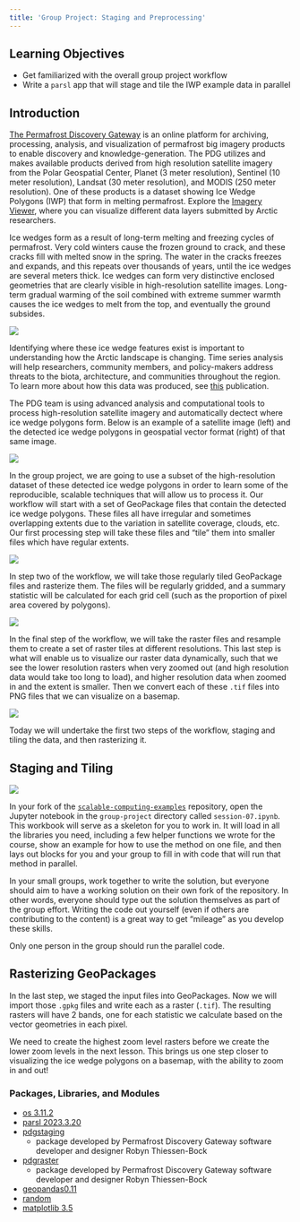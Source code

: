 ```yaml
---
title: 'Group Project: Staging and Preprocessing'
---
```


## Learning Objectives

- Get familiarized with the overall group project workflow
- Write a `parsl` app that will stage and tile the IWP example data in parallel

## Introduction

[The Permafrost Discovery Gateway](https://arcticdata.io/catalog/portals/permafrost/About) is an online platform for archiving, processing, analysis, and visualization of permafrost big imagery products to enable discovery and knowledge-generation. The PDG utilizes and makes available products derived from high resolution satellite imagery from the Polar Geospatial Center, Planet (3 meter resolution), Sentinel (10 meter resolution), Landsat (30 meter resolution), and MODIS (250 meter resolution). One of these products is a dataset showing Ice Wedge Polygons (IWP) that form in melting permafrost. Explore the [Imagery Viewer](https://arcticdata.io/catalog/portals/permafrost/Imagery-Viewer), where you can visualize different data layers submitted by Arctic researchers.

Ice wedges form as a result of long-term melting and freezing cycles of permafrost. Very cold winters cause the frozen ground to crack, and these cracks fill with melted snow in the spring. The water in the cracks freezes and expands, and this repeats over thousands of years, until the ice wedges are several meters thick. Ice wedges can form very distinctive enclosed geometries that are clearly visible in high-resolution satellite images. Long-term gradual warming of the soil combined with extreme summer warmth causes the ice wedges to melt from the top, and eventually the ground subsides.

![](../images/ice_wedges.png)

Identifying where these ice wedge features exist is important to understanding how the Arctic landscape is changing. Time series analysis will help researchers, community members, and policy-makers address threats to the biota, architecture, and communities throughout the region. To learn more about how this data was produced, see [this](https://doi.org/10.5194/isprs-archives-XLIV-M-3-2021-175-2021) publication.

The PDG team is using advanced analysis and computational tools to process high-resolution satellite imagery and automatically dectect where ice wedge polygons form. Below is an example of a satellite image (left) and the detected ice wedge polygons in geospatial vector format (right) of that same image.

![](../images/iwp-example.png)

In the group project, we are going to use a subset of the high-resolution dataset of these detected ice wedge polygons in order to learn some of the reproducible, scalable techniques that will allow us to process it. Our workflow will start with a set of GeoPackage files that contain the detected ice wedge polygons. These files all have irregular and sometimes overlapping extents due to the variation in satellite coverage, clouds, etc. Our first processing step will take these files and "tile" them into smaller files which have regular extents. 

![](../images/gp-step1.png)

In step two of the workflow, we will take those regularly tiled GeoPackage files and rasterize them. The files will be regularly gridded, and a summary statistic will be calculated for each grid cell (such as the proportion of pixel area covered by polygons).

![](../images/gp-step2.png)

In the final step of the workflow, we will take the raster files and resample them to create a set of raster tiles at different resolutions. This last step is what will enable us to visualize our raster data dynamically, such that we see the lower resolution rasters when very zoomed out (and high resolution data would take too long to load), and higher resolution data when zoomed in and the extent is smaller. Then we convert each of these `.tif` files into PNG files that we can visualize on a basemap.

![](../images/gp-step3.png)


Today we will undertake the first two steps of the workflow, staging and tiling the data, and then rasterizing it.

## Staging and Tiling

![](../images/gp-step1.png)

In your fork of the [`scalable-computing-examples`](https://github.com/NCEAS/scalable-computing-examples) repository, open the Jupyter notebook in the `group-project` directory called `session-07.ipynb`. This workbook will serve as a skeleton for you to work in. It will load in all the libraries you need, including a few helper functions we wrote for the course, show an example for how to use the method on one file, and then lays out blocks for you and your group to fill in with code that will run that method in parallel.

In your small groups, work together to write the solution, but everyone should aim to have a working solution on their own fork of the repository. In other words, everyone should type out the solution themselves as part of the group effort. Writing the code out yourself (even if others are contributing to the content) is a great way to get "mileage" as you develop these skills.

Only one person in the group should run the parallel code.

## Rasterizing GeoPackages

In the last step, we staged the input files into GeoPackages. Now we will import those `.gpkg` files and write each as a raster (`.tif`). The resulting rasters will have 2 bands, one for each statistic we calculate based on the vector geometries in each pixel.

We need to create the highest zoom level rasters before we create the lower zoom levels in the next lesson. This brings us one step closer to visualizing the ice wedge polygons on a basemap, with the ability to zoom in and out!

### Packages, Libraries, and Modules

- [os 3.11.2](https://docs.python.org/3/library/os.html)
- [parsl 2023.3.20](https://parsl.readthedocs.io/en/stable/)
- [pdgstaging](https://github.com/PermafrostDiscoveryGateway/viz-staging)
  - package developed by Permafrost Discovery Gateway software developer and designer Robyn Thiessen-Bock
- [pdgraster](https://github.com/PermafrostDiscoveryGateway/viz-raster/tree/main)
  - package developed by Permafrost Discovery Gateway software developer and designer Robyn Thiessen-Bock
- [geopandas0.11](https://geopandas.org/en/stable/docs.html)
- [random](https://docs.python.org/3/library/random.html)
- [matplotlib 3.5](https://matplotlib.org/3.5.3/api/_as_gen/matplotlib.pyplot.html)